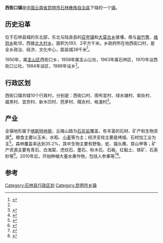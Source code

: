 {{中国乡级行政区
| 行政区全称 = 西街口镇
| 景观照片文件名 =
| 景观照片描述 =
| 汉语拼音 =
| 通用拼音 =
| 注音符號 =
| 其它标音类型1 =
| 其它标音1 =
| 其它标音类型2 =
| 其它标音2 =
| 其它语言类型1 =
| 其它语言地名1 =
| 其它语言类型2 =
| 其它语言地名2 =
| 上级行政区 = [[云南省|云南省]][[昆明市|昆明市]][[石林彝族自治县|石林彝族自治县]]
| 行政区类别 = [[镇|镇]]
| 行政区划代码 =530126105
| 地理坐标 = {{coord|24.8261|N|103.5111|E|display=title}} 
| 总面积 =275.7[[平方千米|平方千米]]
| 户籍人口 =
| 户籍人口年份 =
| 常住人口 =1.92万
| 常住人口年份 =
| 人口密度 =
| 行政区划 =
| 官方网站 =
| 政府驻地 =西街口村
| 邮政编码 =
| 毗邻行政区 =
| 位置图文件名 =
| 位置图描述 =
}}
'''西街口镇'''是[[中华人民共和国|中国]][[云南省|云南省]][[昆明市|昆明市]][[石林彝族自治县|石林彝族自治县]]下辖的一个[[镇|镇]]。

== 历史沿革 ==
位于石林县城的东北部，东北与陆良县的[[召夸镇|召夸镇]]和[[大莫古乡|大莫古乡]]接壤，南与[[亩竹箐|亩竹箐]]、[[维则乡|维则乡]]毗邻，西接[[北大村乡|北大村乡]]，面积为193．2平方千米。乡政府所在地西街口村，是全乡政治、经济、文化中心，距县城38千米<ref>{{Cite book|title=昆明地名博览辞典|last=吴光范著|first=|publisher=昆明：云南人民出版社|year=2005年1月|isbn=7-222-04154-0|location=|pages=122}}</ref>。

1950年，属[[圭山区|圭山区]]西街口乡，1958年属圭山公社，1963年属石林区，1970年设西街口公社，1984年设区，1988年设乡<ref name=as />。

== 行政区划 ==
西街口镇共辖10个行政村，分别是：西街口村、雨布宜村、绿水塘村、紫处村、威黑村、宜奈村、新木凹村、芭茅村、糯衣村、格渣村<ref name=as>{{Cite book|title=路南彝族自治县志|last=昆明市路南彝族自治县志编纂委员会编|first=|publisher=昆明：云南民族出版社|year=1996年11月|isbn=7-5367-1294-4|location=|pages=77}}</ref>。

== 产业 ==
全镇地形属于[[喀斯特地貌|喀斯特地貌]]，丘陵山路为[[石灰岩|石灰岩]]覆盖，有丰富的石材、矿产和生物资源<ref>{{Cite book|title=新编昆明市情|last=林爽爽主编；新编昆明市情编委会编|first=|publisher=昆明：云南科学技术出版社|year=2000|isbn=7-5416-1374-6|location=|pages=163}}</ref>。粮食主要以玉米、水稻、[[小麦|小麦]]等为主；经济支柱主要是烤烟、石材加工业为主<ref>{{Cite book|title=石林彝族自治县志 1989-2000|last=刘世生主编；石林彝族自治县志编纂委员会编|first=|publisher=昆明：云南民族出版社|year=2006年10月|isbn=7-5367-3448-4|location=|pages=33}}</ref>。森林覆盖率达到35.2%，其中生物主要有野兔、蛇、猫头鹰、穿山甲等；矿产资源主要有青石、白海棠、虎纹石、墨石、秋木石、石板、红黏土、铁矿、石英砂等<ref>{{Cite book|title=石林年鉴 2006|last=《石林年鉴》编辑部编|first=|publisher=昆明：云南美术出版社|year=2006年11月|isbn=7-80695-453-8|location=|pages=82}}</ref>。2010年后，开始种植大量水果作物，包括人参果等<ref>{{Cite news|url=http://travel.sina.com.cn/china/2015-09-26/1325315257.shtml|title=石林首届人参果旅游文化节在西街口镇隆重举行|accessdate=2017-07-28|archive-date=2021-03-22|archive-url=https://web.archive.org/web/20210322131052/http://travel.sina.com.cn/china/2015-09-26/1325315257.shtml|dead-url=no}}</ref><ref>{{Cite news|url=http://travel.sina.com.cn/china/2015-10-22/1338316405.shtml|title=石林西街口人参果远销全国|accessdate=2017-07-28|archive-date=2021-03-22|archive-url=https://web.archive.org/web/20210322131040/http://travel.sina.com.cn/china/2015-10-22/1338316405.shtml|dead-url=no}}</ref>。

== 参考 ==
{{reflist}}
{{石林彝族自治县行政区划}}
[[Category:石林县行政区划|Category:石林县行政区划]]
[[Category:昆明市乡镇|Category:昆明市乡镇]]